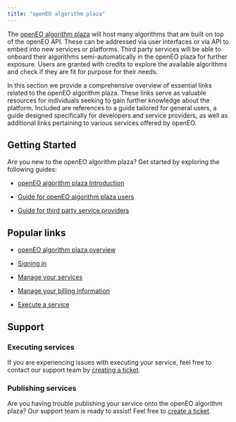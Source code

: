 ```yaml
---
title: "openEO algorithm plaza"
---
```

The [openEO algorithm plaza](https://marketplace-portal.dataspace.copernicus.eu/){target="_blank"} will host many algorithms that are built on top of the openEO API. These can be addressed via user interfaces or via API to embed into new services or platforms. Third party services will be able to onboard their algorithms semi-automatically in the openEO plaza for further exposure. Users are granted with credits to explore the available algorithms and check if they are fit for purpose for their needs.

In this section we provide a comprehensive overview of essential links related to the openEO algorithm plaza. These links serve as valuable resources for individuals seeking to gain further knowledge about the platform. Included are references to a guide tailored for general users, a guide designed specifically for developers and service providers, as well as additional links pertaining to various services offered by openEO.


## Getting Started

Are you new to the openEO algorithm plaza? Get started by exploring the following guides:

* [openEO algorithm plaza Introduction](PlazaDetails/Introduction.qmd)

* [Guide for openEO algorithm plaza users](PlazaDetails/UserGuide.qmd)

* [Guide for third party service providers](PlazaDetails/ServiceProviderGuide.qmd)


## Popular links


* [openEO algorithm plaza overview](PlazaDetails/Overview.qmd)

* [Signing in](PlazaDetails/SignIn.qmd)

* [Manage your services](PlazaDetails/ManageService.qmd)

* [Manage your billing information](PlazaDetails/ManageBilling.qmd) 

* [Execute a service](PlazaDetails/ExecuteService.qmd)


## Support

### Executing services

If you are experiencing issues with executing your service, feel free to contact our support team by [creating a ticket](https://helpcenter.dataspace.copernicus.eu/hc/en-gb){target="_blank"}.

### Publishing services

Are you having trouble publishing your service onto the openEO algorithm plaza? Our support team is ready to assist! Feel free to [create a ticket](https://helpcenter.dataspace.copernicus.eu/hc/en-gb){target="_blank"}.
